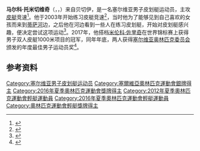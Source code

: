 {{bots|deny=InternetArchiveBot}}
{{NoteTA|G1=Sports}}
{{Infobox sportsperson
| name           = 马尔科·托米切维奇
| image          = Marko Tomićević ECH 2016.jpg
| nationality    = {{SRB}}
| birth_date     = {{Birth date and age|1990|4|19|df=y}}
| birth_place    = {{YUG}}[[塞爾維亞社會主義共和國|塞爾維亞社會主義共和國]][[贝切伊|贝切伊]]
| height         = {{convert|1.74|m|ftin|abbr=on}}
| weight         = {{convert|80|kg|lb|abbr=on}}
| country        = {{SRB}}
| sport          = [[皮划艇竞速|皮划艇竞速]]
| club           = KK Val
| show-medals    = no
| medaltemplates = 
{{MedalSport|男子[[皮划艇竞速|皮划艇竞速]]}}
{{MedalCountry|{{SRB}}}}
{{MedalCompetition|[[奥林匹克运动会|奥林匹克运动会]]}}
{{MedalSilver|[[2016年夏季奥林匹克运动会|2016 里约热内卢]]|[[2016年夏季奥林匹克运动会皮划艇比赛|双人皮艇1000米]]}}
{{MedalCompetition|[[世界皮划艇竞速锦标赛|世界皮划艇竞速锦标赛]]}}
{{MedalGold|[[2017年世界皮划艇竞速锦标赛|2017 拉奇采]]|双人皮艇1000米}}
{{MedalBronze|[[2014年世界皮划艇竞速锦标赛|2014 莫斯科]]|双人皮艇1000米}}
{{MedalBronze|[[2015年世界皮划艇竞速锦标赛|2015 米兰]]|双人皮艇1000米}}
{{MedalBronze|[[2018年世界皮划艇竞速锦标赛|2018 旧蒙特莫尔]]|双人皮艇1000米}}
{{MedalCompetition|欧洲皮划艇竞速锦标赛}}
{{MedalGold|2018 贝尔格莱德|双人皮艇1000米}}
{{MedalSilver|2017 普罗夫迪夫|双人皮艇1000米}}
{{MedalBronze|2016 莫斯科|双人皮艇1000米}}
{{MedalCompetition|[[地中海运动会|地中海运动会]]}}
{{MedalSilver|[[2009年地中海运动会|2009 佩斯卡拉]]|单人皮艇1000米}}
{{MedalCompetition|欧洲U23皮划艇竞速锦标赛}}
{{MedalBronze|2009 波兹南|单人皮艇1000米}}
{{MedalBronze|2010 莫斯科|单人皮艇500米}}
{{MedalCompetition|欧洲青年皮划艇竞速锦标赛}}
{{MedalGold|2008 塞格德|单人皮艇1000米}}
{{MedalGold|2008 塞格德|单人皮艇500米}}
}}
'''马尔科·托米切维奇'''（{{lang-sr-Latn|Marko Tomićević}}，{{lang-sr-Cyrl|Марко Томићевић}}，{{bd|1990年|4月19日||}}）来自贝切伊，是一名塞尔维亚男子皮划艇运动员，主攻[[皮艇|皮艇]]竞速<ref>{{cite web|url=http://www.rtv.rs/sr_lat/vojvodina/backa/becej-docekao-srebrnog-tomicevica_749468.html|script-title=sr:Bečej dočekao "srebrnog" Tomićevića|publisher=RTV|date=2016-08-24|accessdate=2021-02-11|archiveurl=https://archive.is/hS3xF|archivedate=2021-02-11}}</ref>。他于2003年开始练习皮艇竞速<ref>{{cite web|url=https://www.kajaksrbija.rs/reprezentativac/marko-tomicevic/|script-title=sr:Marko Tomićević|work={{lang|sr|Kajakaški savez Srbije}}|accessdate=2021-02-11|archiveurl=https://web.archive.org/web/20201026210133/https://www.kajaksrbija.rs/reprezentativac/marko-tomicevic/|archivedate=2020-10-26}}</ref>，当时他为了能够见到自己喜欢的女孩而来到[[蒂萨河|蒂萨河]]边，之后他在河边看到一些人在练习皮划艇，开始对皮划艇感兴趣，便决定尝试这项运动<ref>{{cite web|url=https://www.canoeicf.com/athlete/marko-tomicevic|title=Marko TOMICEVIC|work=[[国际皮划艇联合会|International Canoe Federation]]|accessdate=2021-02-11|archiveurl=https://web.archive.org/web/20200711142428/https://www.canoeicf.com/athlete/marko-tomicevic|archivedate=2020-07-11}}</ref>。2017年，他搭档[[米伦科·佐里奇|米伦科·佐里奇]]在世界锦标赛上获得男子双人皮艇1000米项目的冠军，同年年底，两人获得[[塞尔维亚奥林匹克委员会|塞尔维亚奥林匹克委员会]]颁发的年度最佳男子运动员奖<ref>{{cite web|url=https://canoe-europe.org/news/milenko-zoric-and-marko-tomicevic-serbian-athletes-of-the-year-395|title=Milenko Zorić and Marko Tomičević Serbian athletes of the year|work=European Canoe Federation|date=2018-01-10|accessdate=2021-02-11|archiveurl=https://archive.is/cZTtN|archivedate=2021-02-11}}</ref>。

==参考资料==
{{reflist}}
{{DEFAULTSORT:Tomicevic, Marko}}
[[Category:塞尔维亚男子皮划艇运动员|Category:塞尔维亚男子皮划艇运动员]]
[[Category:塞爾維亞奧林匹克運動會銀牌得主|Category:塞爾維亞奧林匹克運動會銀牌得主]]
[[Category:2016年夏季奧林匹克運動會獎牌得主|Category:2016年夏季奧林匹克運動會獎牌得主]]
[[Category:2012年夏季奧林匹克運動會輕艇運動員|Category:2012年夏季奧林匹克運動會輕艇運動員]]
[[Category:2016年夏季奧林匹克運動會輕艇運動員|Category:2016年夏季奧林匹克運動會輕艇運動員]]
[[Category:奧林匹克運動會輕艇獎牌得主|Category:奧林匹克運動會輕艇獎牌得主]]